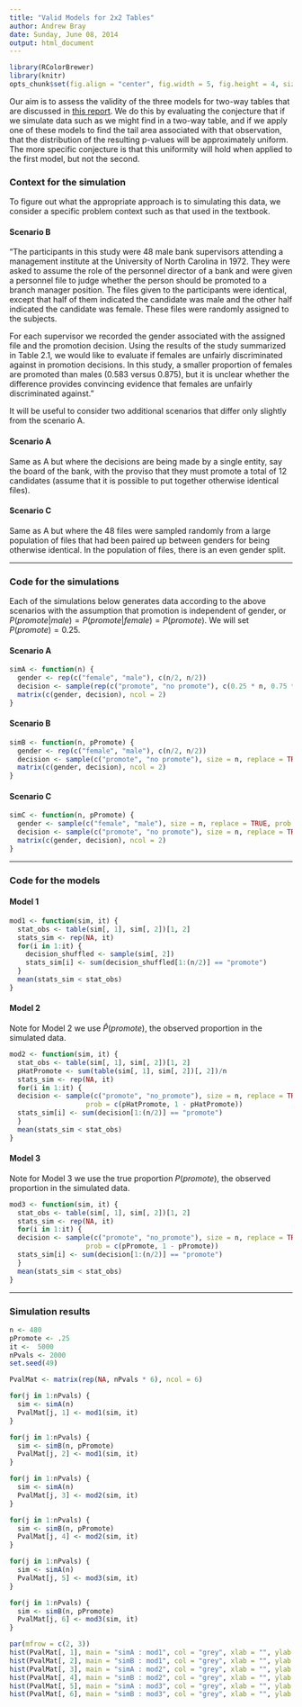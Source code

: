 ```yaml
---
title: "Valid Models for 2x2 Tables"
author: Andrew Bray
date: Sunday, June 08, 2014
output: html_document
---
```


```r
library(RColorBrewer)
library(knitr)
opts_chunk$set(fig.align = "center", fig.width = 5, fig.height = 4, size = "footnotesize")
```

Our aim is to assess the validity of the three models for two-way tables that are discussed in [this report](http://rpubs.com/apbray/19154).  We do this by evaluating the conjecture that if we simulate data such as we might find in a two-way table, and if we apply one of these models to find the tail area associated with that observation, that the distribution of the resulting p-values will be approximately uniform.  The more specific conjecture is that this uniformity will hold when applied to the first model, but not the second.

### Context for the simulation
To figure out what the appropriate approach is to simulating this data, we consider a specific problem context such as that used in the textbook.

#### Scenario B
"The participants in this study were 48 male bank supervisors attending a management institute at the University of North Carolina in 1972. They were asked to assume the role of the personnel director of a bank and were given a personnel file to judge whether the person should be promoted to a branch manager position. The files given to the participants were identical, except that half of them indicated the candidate was male and the other half indicated the candidate was female. These files were randomly assigned to the subjects.

For each supervisor we recorded the gender associated with the assigned file and the promotion decision. Using the results of the study summarized in Table 2.1, we would like to evaluate if females are unfairly discriminated against in promotion decisions. In this study, a smaller proportion of females are promoted than males (0.583 versus 0.875), but it is unclear whether the difference provides convincing evidence that females are unfairly discriminated against."


It will be useful to consider two additional scenarios that differ only slightly from the scenario A.

#### Scenario A
Same as A but where the decisions are being made by a single entity, say the board of the bank, with the proviso that they must promote a total of 12 candidates (assume that it is possible to put together otherwise identical files).

#### Scenario C
Same as A but where the 48 files were sampled randomly from a large population of files that had been paired up between genders for being otherwise identical.  In the population of files, there is an even gender split.

-----

### Code for the simulations

Each of the simulations below generates data according to the above scenarios with the assumption that promotion is independent of gender, or $P(promote|male) = P(promote|female) = P(promote)$.  We will set $P(promote) = 0.25$.


#### Scenario A
```r
simA <- function(n) {
  gender <- rep(c("female", "male"), c(n/2, n/2))
  decision <- sample(rep(c("promote", "no promote"), c(0.25 * n, 0.75 * n)))
  matrix(c(gender, decision), ncol = 2)
}
```


#### Scenario B
```r
simB <- function(n, pPromote) {
  gender <- rep(c("female", "male"), c(n/2, n/2))
  decision <- sample(c("promote", "no promote"), size = n, replace = TRUE, prob = c(pPromote, 1 - pPromote))
  matrix(c(gender, decision), ncol = 2)
}
```


#### Scenario C
```r
simC <- function(n, pPromote) {
  gender <- sample(c("female", "male"), size = n, replace = TRUE, prob = c(.5, .5))
  decision <- sample(c("promote", "no promote"), size = n, replace = TRUE, prob = c(pPromote, 1 - pPromote))
  matrix(c(gender, decision), ncol = 2)
}
```

-----

### Code for the models

#### Model 1

```r
mod1 <- function(sim, it) {
  stat_obs <- table(sim[, 1], sim[, 2])[1, 2]
  stats_sim <- rep(NA, it)
  for(i in 1:it) {
    decision_shuffled <- sample(sim[, 2])
    stats_sim[i] <- sum(decision_shuffled[1:(n/2)] == "promote")
  }
  mean(stats_sim < stat_obs)
}
```

#### Model 2

Note for Model 2 we use $\hat{P}(promote)$, the observed proportion in the simulated data.

```r
mod2 <- function(sim, it) {
  stat_obs <- table(sim[, 1], sim[, 2])[1, 2]
  pHatPromote <- sum(table(sim[, 1], sim[, 2])[, 2])/n
  stats_sim <- rep(NA, it)
  for(i in 1:it) {
  decision <- sample(c("promote", "no_promote"), size = n, replace = TRUE,
                   prob = c(pHatPromote, 1 - pHatPromote))
  stats_sim[i] <- sum(decision[1:(n/2)] == "promote")
  }
  mean(stats_sim < stat_obs)
}
```

#### Model 3

Note for Model 3 we use the true proportion $P(promote)$, the observed proportion in the simulated data.

```r
mod3 <- function(sim, it) {
  stat_obs <- table(sim[, 1], sim[, 2])[1, 2]
  stats_sim <- rep(NA, it)
  for(i in 1:it) {
  decision <- sample(c("promote", "no_promote"), size = n, replace = TRUE,
                   prob = c(pPromote, 1 - pPromote))
  stats_sim[i] <- sum(decision[1:(n/2)] == "promote")
  }
  mean(stats_sim < stat_obs)
}
```


----

### Simulation results

```r
n <- 480
pPromote <- .25
it <-  5000
nPvals <- 2000
set.seed(49)

PvalMat <- matrix(rep(NA, nPvals * 6), ncol = 6)

for(j in 1:nPvals) {
  sim <- simA(n)
  PvalMat[j, 1] <- mod1(sim, it)
}

for(j in 1:nPvals) {
  sim <- simB(n, pPromote)
  PvalMat[j, 2] <- mod1(sim, it)
}

for(j in 1:nPvals) {
  sim <- simA(n)
  PvalMat[j, 3] <- mod2(sim, it)
}

for(j in 1:nPvals) {
  sim <- simB(n, pPromote)
  PvalMat[j, 4] <- mod2(sim, it)
}

for(j in 1:nPvals) {
  sim <- simA(n)
  PvalMat[j, 5] <- mod3(sim, it)
}

for(j in 1:nPvals) {
  sim <- simB(n, pPromote)
  PvalMat[j, 6] <- mod3(sim, it)
}

```

```r
par(mfrow = c(2, 3))
hist(PvalMat[, 1], main = "simA : mod1", col = "grey", xlab = "", ylab = "")
hist(PvalMat[, 2], main = "simB : mod1", col = "grey", xlab = "", ylab = "")
hist(PvalMat[, 3], main = "simA : mod2", col = "grey", xlab = "", ylab = "")
hist(PvalMat[, 4], main = "simB : mod2", col = "grey", xlab = "", ylab = "")
hist(PvalMat[, 5], main = "simA : mod3", col = "grey", xlab = "", ylab = "")
hist(PvalMat[, 6], main = "simB : mod3", col = "grey", xlab = "", ylab = "")
```














